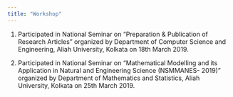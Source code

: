 ```yaml
---
title: "Workshop"
---
```

1.  Participated in National Seminar on “Preparation & Publication of
    Research Articles” organized by Department of Computer Science and
    Engineering, Aliah University, Kolkata on 18th March 2019.



2.  Participated in National Seminar on “Mathematical Modelling and its
    Application in Natural and Engineering Science (NSMMANES-
    2019)” organized by Department of Mathematics and Statistics, Aliah
    University, Kolkata on 25th March 2019.